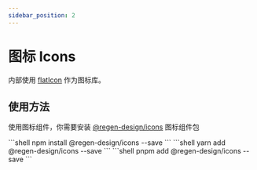 ```yaml
---
sidebar_position: 2
---
```



# 图标 Icons

内部使用 <a href="https://www.flaticon.com" target="_blank">flatIcon</a> 作为图标库。

## 使用方法

使用图标组件，你需要安装 <a href="https://www.npmjs.com/package/@regen-design/icons" target="_blank">@regen-design/icons</a> 图标组件包

<Tabs>
  <TabItem value="npm" label="npm" default>
    ```shell
    npm install @regen-design/icons --save
    ```
  </TabItem>
  <TabItem value="yarn" label="yarn">
    ```shell
    yarn add @regen-design/icons --save
    ```
  </TabItem>
  <TabItem value="pnpm" label="pnpm">
    ```shell
    pnpm add @regen-design/icons --save
    ```
  </TabItem>
</Tabs>

<CodeBlock title="图标列表"
           onlyView
           code={String(IconsCode)}>
  <Icons />
</CodeBlock>